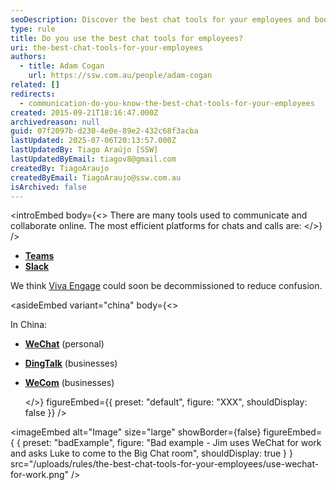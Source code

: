 ```yaml
---
seoDescription: Discover the best chat tools for your employees and boost communication efficiency with Microsoft Teams, Slack, and more.
type: rule
title: Do you use the best chat tools for employees?
uri: the-best-chat-tools-for-your-employees
authors:
  - title: Adam Cogan
    url: https://ssw.com.au/people/adam-cogan
related: []
redirects:
  - communication-do-you-know-the-best-chat-tools-for-your-employees
created: 2015-09-21T18:16:47.000Z
archivedreason: null
guid: 07f2097b-d230-4e0e-89e2-432c68f3acba
lastUpdated: 2025-07-06T20:13:57.000Z
lastUpdatedBy: Tiago Araújo [SSW]
lastUpdatedByEmail: tiagov8@gmail.com
createdBy: TiagoAraujo
createdByEmail: TiagoAraujo@ssw.com.au
isArchived: false
---
```


<introEmbed
  body={<>
There are many tools used to communicate and collaborate online. The most efficient platforms for chats and calls are:
  </>}
/>
* **[Teams](https://products.office.com/en-ca/microsoft-teams/group-chat-software)**
* **[Slack](https://slack.com/)**

We think [Viva Engage](https://www.yammer.com/) could soon be decommissioned to reduce confusion.

<asideEmbed
  variant="china"
  body={<>
    
In China:

* **[WeChat](https://www.wechat.com/)** (personal)
* **[DingTalk](https://www.dingtalk.com/en)** (businesses)
* **[WeCom](https://work.weixin.qq.com/)** (businesses)

  </>}
  figureEmbed={{
    preset: "default",
    figure: "XXX",
    shouldDisplay: false
  }}
/>

<imageEmbed
  alt="Image"
  size="large"
  showBorder={false}
  figureEmbed={ {
    preset: "badExample",
    figure: "Bad example - Jim uses WeChat for work and asks Luke to come to the Big Chat room",
    shouldDisplay: true
  } }
  src="/uploads/rules/the-best-chat-tools-for-your-employees/use-wechat-for-work.png"
/>
